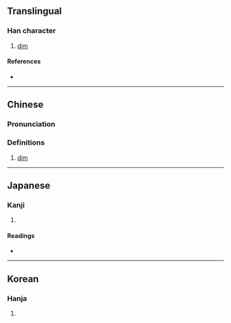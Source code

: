 {{character info}}
==Translingual==

===Han character===
{{Han char|rn=86|rad=火|as=08|sn=12|four=90843|canj=FYRD|ids=⿰火享}}

# [[dim]]

====References====
* {{Han ref|kx=0673.200|dkj=19107|hdz=32210.080|uh=711E|ud=28958|bh=DA59|bd=55897}}

----



==Chinese==
{{zh-forms}}

===Pronunciation===
{{zh-pron
|m=tūn
|c=seon4,tan1
|mn=sûn/thui/thun
|mc=y
|oc=y
|ma=
|cat=a
}}

===Definitions===
{{zh-hanzi}}

# [[dim]]

----

==Japanese==

===Kanji===
{{ja-kanji|grade=|rs=火08}}

# {{rfdef|ja|sort=火08}}

====Readings====
* {{ja-readings|on=[[とん]] (ton), [[どん]] (don), [[たい]] (tai), [[つい]] (tsui)|kun=[[あきらか]] (akiraka)}}

----

==Korean==

===Hanja===
{{ko-hanja|hangeul=돈|eumhun=|rv=don|mr=ton|y=ton}}

# {{rfdef|ko|sort=火08}}